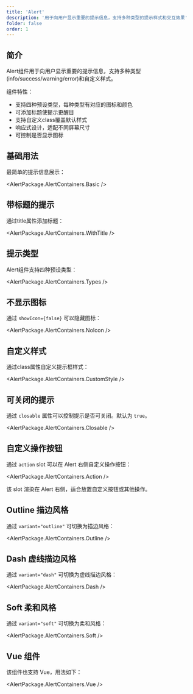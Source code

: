 ```yaml
---
title: 'Alert'
description: '用于向用户显示重要的提示信息，支持多种类型的提示样式和交互效果'
folder: false
order: 1
---
```



## 简介

Alert组件用于向用户显示重要的提示信息，支持多种类型(info/success/warning/error)和自定义样式。

组件特性：

- 支持四种预设类型，每种类型有对应的图标和颜色
- 可添加标题使提示更醒目
- 支持自定义class覆盖默认样式
- 响应式设计，适配不同屏幕尺寸
- 可控制是否显示图标

## 基础用法

最简单的提示信息展示：

<AlertPackage.AlertContainers.Basic />

## 带标题的提示

通过title属性添加标题：

<AlertPackage.AlertContainers.WithTitle />

## 提示类型

Alert组件支持四种预设类型：

<AlertPackage.AlertContainers.Types />

## 不显示图标

通过 `showIcon={false}` 可以隐藏图标：

<AlertPackage.AlertContainers.NoIcon />

## 自定义样式

通过class属性自定义提示框样式：

<AlertPackage.AlertContainers.CustomStyle />

## 可关闭的提示

通过 `closable` 属性可以控制提示是否可关闭。默认为 `true`。

<AlertPackage.AlertContainers.Closable />

## 自定义操作按钮

通过 `action` slot 可以在 Alert 右侧自定义操作按钮：

<AlertPackage.AlertContainers.Action />

该 slot 渲染在 Alert 右侧，适合放置自定义按钮或其他操作。

## Outline 描边风格

通过 `variant="outline"` 可切换为描边风格：

<AlertPackage.AlertContainers.Outline />

## Dash 虚线描边风格    

通过 `variant="dash"` 可切换为虚线描边风格：

<AlertPackage.AlertContainers.Dash />

## Soft 柔和风格

通过 `variant="soft"` 可切换为柔和风格：

<AlertPackage.AlertContainers.Soft />

## Vue 组件

该组件也支持 Vue，用法如下：

<AlertPackage.AlertContainers.Vue />
